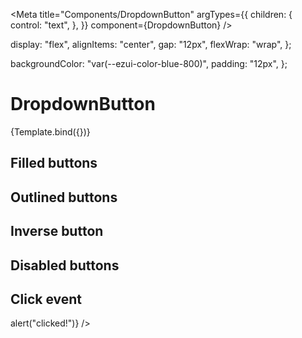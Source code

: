 
<Meta
  title="Components/DropdownButton"
  argTypes={{
    children: {
      control: "text",
    },
  }}
  component={DropdownButton}
/>


  display: "flex",
  alignItems: "center",
  gap: "12px",
  flexWrap: "wrap",
};

  backgroundColor: "var(--ezui-color-blue-800)",
  padding: "12px",
};

# DropdownButton

<Canvas>
  <Story name="Default" args={{}}>
    {Template.bind({})}
  </Story>
</Canvas>

## Filled buttons

<Canvas>
  <Story name="FilledButtons">
    <div style={buttonContainerStyles}>
      <DropdownButton />
      <DropdownButton color="secondary" />
      <DropdownButton color="success" />
      <DropdownButton color="warning" />
      <DropdownButton color="neutral" />
    </div>
  </Story>
</Canvas>

## Outlined buttons

<Canvas>
  <Story name="OutlinedButtons">
    <div style={buttonContainerStyles}>
      <DropdownButton variant="outlined" />
      <DropdownButton color="secondary" variant="outlined" />
      <DropdownButton color="success" variant="outlined" />
      <DropdownButton color="warning" variant="outlined" />
      <DropdownButton color="support" variant="outlined" />
    </div>
  </Story>
</Canvas>

## Inverse button

<Canvas>
  <Story name="InverseButtons">
    <div style={{ ...inverseBackground, ...buttonContainerStyles }}>
      <DropdownButton color="inverse" variant="outlined" />
    </div>
  </Story>
</Canvas>

## Disabled buttons

<Canvas>
  <Story name="DisabledButtons">
    <div style={buttonContainerStyles}>
      <DropdownButton isDisabled />
      <DropdownButton variant="outlined" isDisabled />
    </div>
  </Story>
</Canvas>

## Click event

<Canvas>
  <Story name="ClickEvent">
    <div style={buttonContainerStyles}>
      <DropdownButton onPress={() => alert("clicked!")} />
    </div>
  </Story>
</Canvas>
